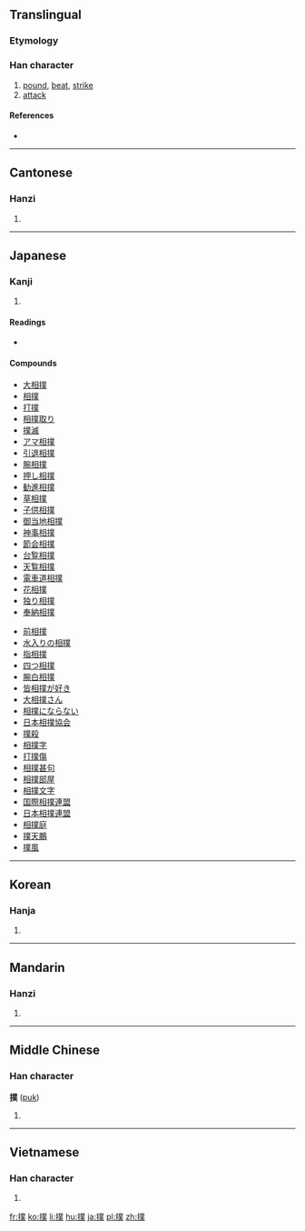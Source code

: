 {{also|扑|攴}}
==Translingual==

===Etymology===
{{Han compound|手|菐|c1=s|c2=p|t1=hand|ls=psc}}

===Han character===
{{Han char|rn=64|rad=手|as=12|sn=15|four=5203<sub>4</sub>|canj=手廿金人 (QTCO)}}

# [[pound]], [[beat]], [[strike]]
# [[attack]]

====References====
* {{Han ref|kx=0457.020|dkj=12755|dj=0805.180|hdz=31956.040|uh=64B2|ud=25778|bh=BCB3|bd=48307}}

----

==Cantonese==

===Hanzi===
{{yue-hanzi|jyut=|y=pok3|sim=扑}}

# {{defn|lang=yue|sort=手12}}

----

==Japanese==

===Kanji===
{{ja-kanji|grade=c|rs=手12}}

# {{defn|lang=ja|sort=手12}}

====Readings====
* {{ja-readings|on=[[ぼく]] (boku), [[はく]] (haku), [[ほく]] (hoku)|kun=[[うつ]] (utsu)}}

====Compounds====
{{top2}}
* [[大相撲]]
* [[相撲]]
* [[打撲]]
* [[相撲取り]]
* [[撲滅]]
* [[アマ相撲]]
* [[引退相撲]]
* [[腕相撲]]
* [[押し相撲]]
* [[勧進相撲]]
* [[草相撲]]
* [[子供相撲]]
* [[御当地相撲]]
* [[神事相撲]]
* [[節会相撲]]
* [[台覧相撲]]
* [[天覧相撲]]
* [[電車道相撲]]
* [[花相撲]]
* [[独り相撲]]
* [[奉納相撲]]
{{mid2}}
* [[前相撲]]
* [[水入りの相撲]]
* [[指相撲]]
* [[四つ相撲]]
* [[腕白相撲]]
* [[皆相撲が好き]]
* [[大相撲さん]]
* [[相撲にならない]]
* [[日本相撲協会]]
* [[撲殺]]
* [[相撲字]]
* [[打撲傷]]
* [[相撲甚句]]
* [[相撲部屋]]
* [[相撲文字]]
* [[国際相撲連盟]]
* [[日本相撲連盟]]
* [[相撲庭]]
* [[撲天鵬]]
* [[撲風]]
{{bottom}}

----

==Korean==

===Hanja===
{{ko-hanja|hangeul=[[박]], [[복]]|eumhun=|rv=bak, bok|mr=pak, pok|y=pak, pok}}

# {{defn|lang=ko|sort=手12}}

----

==Mandarin==

===Hanzi===
{{cmn-hanzi|sim=扑|pin=[[pū]] ([[pu1]])|wg=p'u<sup>1</sup>}}

# {{defn|lang=cmn|sort=手12}}

----

==Middle Chinese==

===Han character===
'''撲''' ([[puk]])

# {{defn|lang=zhx-mid|sort=手12}}

----

==Vietnamese==

===Han character===
{{vi-hantu|[[phác]], [[vục]], [[buộc]], [[phốc]], [[vọc]]|rs=手12}}

# {{defn|lang=vi|sort=手12}}

[[fr:撲]]
[[ko:撲]]
[[li:撲]]
[[hu:撲]]
[[ja:撲]]
[[pl:撲]]
[[zh:撲]]